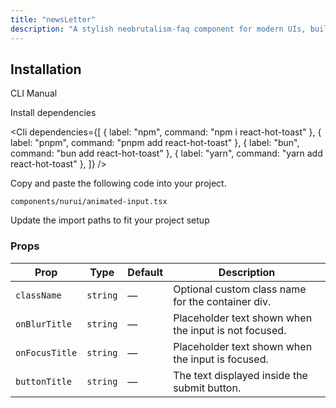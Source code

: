 ```yaml
---
title: "newsLetter"
description: "A stylish neobrutalism-faq component for modern UIs, built with accessibility and animation in mind."
---
```


<ComponentPreview componentName="newsLetter" />

## Installation

<Tabs defaultValue="cli">

<TabsList>
  <TabsTrigger value="cli">CLI</TabsTrigger>
  <TabsTrigger value="manual">Manual</TabsTrigger>
</TabsList>

<TabsContent value="cli">
  <Cli />
</TabsContent>

<TabsContent value="manual">

<Steps>

<Step>Install dependencies</Step>

<Cli
  dependencies={[
    { label: "npm", command: "npm i react-hot-toast" },
    { label: "pnpm", command: "pnpm add react-hot-toast" },
    { label: "bun", command: "bun add react-hot-toast" },
    { label: "yarn", command: "yarn add react-hot-toast" },
  ]}
/>

<Step>Copy and paste the following code into your project.</Step>

`components/nurui/animated-input.tsx`

<CodeBlock componentName="newsLetter" fileName="animated-input" />

<Step>Update the import paths to fit your project setup</Step>
 
</Steps>

</TabsContent>

</Tabs>

### Props

| Prop           | Type     | Default | Description                                           |
| -------------- | -------- | ------- | ----------------------------------------------------- |
| `className`    | `string` | —       | Optional custom class name for the container div.     |
| `onBlurTitle`  | `string` | —       | Placeholder text shown when the input is not focused. |
| `onFocusTitle` | `string` | —       | Placeholder text shown when the input is focused.     |
| `buttonTitle`  | `string` | —       | The text displayed inside the submit button.          |
